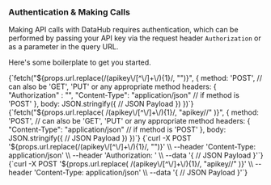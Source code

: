 
### Authentication & Making Calls

Making API calls with DataHub requires authentication, which can be performed by passing your API key via the request header `Authorization` or as a parameter in the query URL.

Here's some boilerplate to get you started.

<Tabs>
  <TabItem value="js-header" label="Fetch with Header">
    <CodeBlock language="js">
      {`fetch("${props.url.replace(/(apikey\/[^\/]+\/){1}/, "")}", {
    method: 'POST', // can also be 'GET', 'PUT' or any appropriate method
    headers: {
        "Authorization" : "<api_key>",
        "Content-Type": "application/json" // if method is 'POST'
    },
    body: JSON.stringify({
      // JSON Payload
    })
})`}
    </CodeBlock>
  </TabItem>
  <TabItem value="js-parameter" label="Fetch with Parameter">
    <CodeBlock language="js">
      {`fetch("${props.url.replace(
        /(apikey\/[^\/]+\/){1}/,
        "apikey/<api_key>/"
      )}", {
    method: 'POST', // can also be 'GET', 'PUT' or any appropriate method
    headers: {
        "Content-Type": "application/json" // if method is 'POST'
    },
    body: JSON.stringify({
      // JSON Payload
    })
})`}
    </CodeBlock>
  </TabItem>
  <TabItem value="curl-header" label="CURL with Header">
    <CodeBlock language="curl">
      {`curl -X POST '${props.url.replace(/(apikey\/[^\/]+\/){1}/, "")}' \\
--header 'Content-Type: application/json' \\
--header 'Authorization: <api_key>' \\
--data '{
  // JSON Payload
}'`}
    </CodeBlock>
  </TabItem>
  <TabItem value="curl-parameter" label="CURL with Parameter">
    <CodeBlock language="curl">
      {`curl -X POST '${props.url.replace(
        /(apikey\/[^\/]+\/){1}/,
        "apikey/<api_key>/"
      )}' \\
--header 'Content-Type: application/json' \\
--data '{
  // JSON Payload
}'`}
    </CodeBlock>
  </TabItem>
</Tabs>
